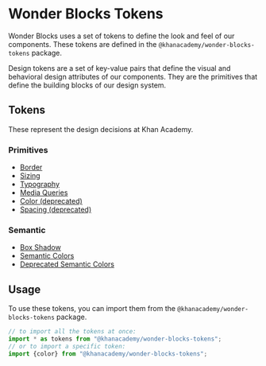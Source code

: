 


<Meta title="Packages / Tokens / Overview" />

# Wonder Blocks Tokens

Wonder Blocks uses a set of tokens to define the look and feel of our
components. These tokens are defined in the `@khanacademy/wonder-blocks-tokens`
package.

Design tokens are a set of key-value pairs that define the visual and behavioral
design attributes of our components. They are the primitives that define the
building blocks of our design system.

## Tokens

These represent the design decisions at Khan Academy.

### Primitives

- <a href="../?path=/docs/packages-tokens-border--docs">Border</a>
- <a href="../?path=/docs/packages-tokens-sizing--docs">Sizing</a>
- <a href="../?path=/docs/packages-tokens-typography--docs">Typography</a>
- <a href="../?path=/docs/packages-tokens-media-queries--docs">Media Queries</a>
- <a href="../?path=/docs/packages-tokens-color--docs">Color (deprecated)</a>
- <a href="../?path=/docs/packages-tokens-spacing--docs">Spacing (deprecated)</a>

### Semantic

- <a href="../?path=/docs/packages-tokens-box-shadow--docs">Box Shadow</a>
- <a href="../?path=/docs/packages-tokens-semantic-color--docs">Semantic Colors</a>
- <a href="../?path=/docs/packages-tokens-semantic-color--docs">Deprecated Semantic Colors</a>

## Usage

To use these tokens, you can import them from the
`@khanacademy/wonder-blocks-tokens` package.

```ts
// to import all the tokens at once:
import * as tokens from "@khanacademy/wonder-blocks-tokens";
// or to import a specific token:
import {color} from "@khanacademy/wonder-blocks-tokens";
```

